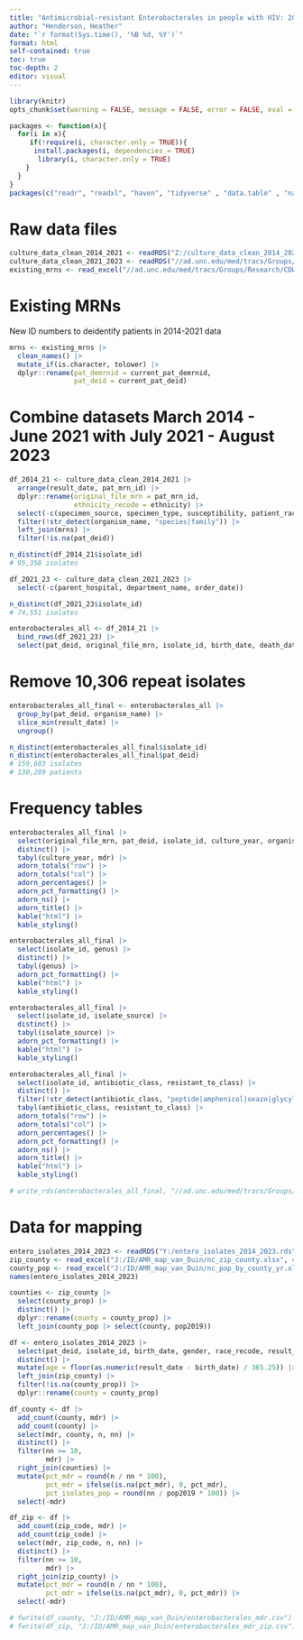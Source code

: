 ---
title: "Antimicrobial-resistant Enterobacterales in people with HIV: 2014-2023"
author: "Henderson, Heather"
date: "`r format(Sys.time(), '%B %d, %Y')`"
format: html
self-contained: true
toc: true
toc-depth: 2
editor: visual
---

```{r setup, include=FALSE}
library(knitr)
opts_chunk$set(warning = FALSE, message = FALSE, error = FALSE, eval = TRUE, tidy = TRUE, cache = FALSE)
```

```{r libraries}
packages <- function(x){
  for(i in x){
     if(!require(i, character.only = TRUE)){
      install.packages(i, dependencies = TRUE)
       library(i, character.only = TRUE)
    }
  }
}
packages(c("readr", "readxl", "haven", "tidyverse" , "data.table" , "naniar", "rockchalk", "lubridate", "kableExtra", "DT", "formatR", "zoo", "binom", "plotly", "janitor", "sjlabelled", "Hmisc", "rms", "aod", "sandwich", "lmtest", "tableone", "broom", "gmodels", "arsenal", "investr", "RColorBrewer", "lessR"))
```

# Raw data files

```{r}
culture_data_clean_2014_2021 <- readRDS("Z:/culture_data_clean_2014_2021.rds")
culture_data_clean_2021_2023 <- readRDS("//ad.unc.edu/med/tracs/Groups/Research/CDWH/Van Duin_David_IRB23-2326//entero_isolates_2021_2023.rds")
existing_mrns <- read_excel("//ad.unc.edu/med/tracs/Groups/Research/CDWH/Van Duin_David_IRB23-2326/ExistingDatasetMRNs.xlsx")
```

# Existing MRNs

New ID numbers to deidentify patients in 2014-2021 data

```{r}
mrns <- existing_mrns |>
  clean_names() |>
  mutate_if(is.character, tolower) |>
  dplyr::rename(pat_demrnid = current_pat_demrnid,
                pat_deid = current_pat_deid)
```

# Combine datasets March 2014 - June 2021 with July 2021 - August 2023

```{r}
df_2014_21 <- culture_data_clean_2014_2021 |>
  arrange(result_date, pat_mrn_id) |>
  dplyr::rename(original_file_mrn = pat_mrn_id,
                ethnicity_recode = ethnicity) |>
  select(-c(specimen_source, specimen_type, susceptibility, patient_race)) |>
  filter(!str_detect(organism_name, "species|family")) |>
  left_join(mrns) |>
  filter(!is.na(pat_deid))

n_distinct(df_2014_21$isolate_id)
# 95,358 isolates

df_2021_23 <- culture_data_clean_2021_2023 |> 
  select(-c(parent_hospital, department_name, order_date))

n_distinct(df_2021_23$isolate_id)
# 74,551 isolates

enterobacterales_all <- df_2014_21 |>
  bind_rows(df_2021_23) |>
  select(pat_deid, original_file_mrn, isolate_id, birth_date, death_date, gender, race_recode, ethnicity_recode, zip_code, result_date, culture_year, isolate_source, organism_name, genus, antibiotic, nonsusceptible, antibiotic_class, resistant_to_class, mdr)
```

# Remove 10,306 repeat isolates

```{r}
enterobacterales_all_final <- enterobacterales_all |>
  group_by(pat_deid, organism_name) |>
  slice_min(result_date) |>
  ungroup()

n_distinct(enterobacterales_all_final$isolate_id)
n_distinct(enterobacterales_all_final$pat_deid)
# 159,603 isolates
# 130,289 patients
```

# Frequency tables

```{r}
enterobacterales_all_final |>
  select(original_file_mrn, pat_deid, isolate_id, culture_year, organism_name, mdr) |>
  distinct() |>
  tabyl(culture_year, mdr) |>
  adorn_totals("row") |>
  adorn_totals("col") |>
  adorn_percentages() |>
  adorn_pct_formatting() |>
  adorn_ns() |>
  adorn_title() |>
  kable("html") |>
  kable_styling()

enterobacterales_all_final |>
  select(isolate_id, genus) |>
  distinct() |>
  tabyl(genus) |>
  adorn_pct_formatting() |>
  kable("html") |>
  kable_styling()

enterobacterales_all_final |>
  select(isolate_id, isolate_source) |>
  distinct() |>
  tabyl(isolate_source) |>
  adorn_pct_formatting() |>
  kable("html") |>
  kable_styling()

enterobacterales_all_final |>
  select(isolate_id, antibiotic_class, resistant_to_class) |>
  distinct() |>
  filter(!str_detect(antibiotic_class, "peptide|amphenicol|oxazo|glycylcycline|macrolide|3rd_gen_bli|carbapenem_bli")) |>
  tabyl(antibiotic_class, resistant_to_class) |>
  adorn_totals("row") |>
  adorn_totals("col") |>
  adorn_percentages() |>
  adorn_pct_formatting() |>
  adorn_ns() |>
  adorn_title() |>
  kable("html") |>
  kable_styling()
```

```{r}
# write_rds(enterobacterales_all_final, "//ad.unc.edu/med/tracs/Groups/Research/CDWH/Van Duin_David_IRB23-2326//entero_isolates_2014_2023.rds")
```

# Data for mapping

```{r}
entero_isolates_2014_2023 <- readRDS("Y:/entero_isolates_2014_2023.rds")
zip_county <- read_excel("J:/ID/AMR_map_van_Duin/nc_zip_county.xlsx", col_types = c("text", "text", "text"))
county_pop <- read_excel("J:/ID/AMR_map_van_Duin/nc_pop_by_county_yr.xlsx")
names(entero_isolates_2014_2023)

counties <- zip_county |> 
  select(county_prop) |> 
  distinct() |>
  dplyr::rename(county = county_prop) |>
  left_join(county_pop |> select(county, pop2019))

df <- entero_isolates_2014_2023 |>
  select(pat_deid, isolate_id, birth_date, gender, race_recode, result_date, culture_year, isolate_source, organism_name, zip_code, mdr) |>
  distinct() |>
  mutate(age = floor(as.numeric(result_date - birth_date) / 365.25)) |>
  left_join(zip_county) |>
  filter(!is.na(county_prop)) |>
  dplyr::rename(county = county_prop)

df_county <- df |>
  add_count(county, mdr) |>
  add_count(county) |>
  select(mdr, county, n, nn) |>
  distinct() |>
  filter(nn >= 10,
         mdr) |>
  right_join(counties) |>
  mutate(pct_mdr = round(n / nn * 100),
         pct_mdr = ifelse(is.na(pct_mdr), 0, pct_mdr),
         pct_isolates_pop = round(nn / pop2019 * 100)) |>
  select(-mdr)

df_zip <- df |>
  add_count(zip_code, mdr) |>
  add_count(zip_code) |>
  select(mdr, zip_code, n, nn) |>
  distinct() |>
  filter(nn >= 10,
         mdr) |>
  right_join(zip_county) |>
  mutate(pct_mdr = round(n / nn * 100),
         pct_mdr = ifelse(is.na(pct_mdr), 0, pct_mdr)) |>
  select(-mdr)

# fwrite(df_county, "J:/ID/AMR_map_van_Duin/enterobacterales_mdr.csv")
# fwrite(df_zip, "J:/ID/AMR_map_van_Duin/enterobacterales_mdr_zip.csv")
```







